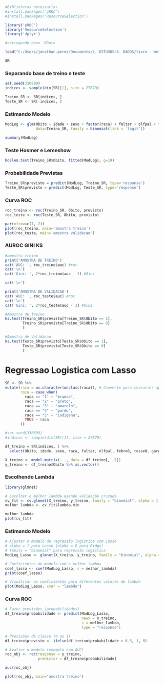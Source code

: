 ```{r}
#Bibliotecas necessarias
#install.packages('pROC')
#install.packages('ResourceSelection')

library('pROC')
library('ResourceSelection')
library('dplyr')
```

```{r}
#carregando base .RData

load("C:/Users/jonathan.perez/Documents/2. ESTUDOS/3. DADOS/livro - metodos multivariados de analise estatistica/Outros Dados/Capítulo 10/SR.RData")

SR
```

### Separando base de treino e teste

```{r}
set.seed(336699)
indices <- sample(dim(SR)[1], size = 27879)

Treino_SR <- SR[indices, ]
Teste_SR <- SR[-indices, ]
```

### Estimando Modelo

```{r}
ModLog <- glm(Obito ~ idade + sexo + factor(raca) + faltar + olfpal + febre0 + tosse0 + garganta0 + diarreia0 + vomito0 + fadiga0 + dor_abd0 + vacina0,
              data=Treino_SR, family = binomial(link = 'logit'))

summary(ModLog)
```

### Teste Hosmer e Lemeshow

```{r}
hoslem.test(Treino_SR$Obito, fitted(ModLog), g=10)
```

### Probabilidade Previstas

```{r}
Treino_SR$previsto = predict(ModLog, Treino_SR, type='response')
Teste_SR$previsto = predict(ModLog, Teste_SR, type='response')
```

### Curva ROC

```{r}
roc_treino <- roc(Treino_SR, Obito, previsto)
roc_teste <- roc(Teste_SR, Obito, previsto)

par(mfrow=c(1, 2))
plot(roc_treino, main='amostra treino')
plot(roc_teste, main='amostra validacao')
```

### AUROC GINI KS

```{r}
#amostra treino
print('AMOSTRA DE TREINO')
cat('AUC: ', roc_treino$auc) #roc
cat('\n')
cat('Gini: ', 2*roc_treino$auc - 1) #Gini

cat('\n')

print('AMOSTRA DE VALIDACAO')
cat('AUC: ', roc_teste$auc) #roc
cat('\n')
cat('Gini: ', 2*roc_teste$auc - 1) #Gini
```

```{r}
#Amostra de Treino
ks.test(Treino_SR$previsto[Treino_SR$Obito == 1],
        Treino_SR$previsto[Treino_SR$Obito == 0]
        )
```

```{r}
#Amostra de Validacao
ks.test(Teste_SR$previsto[Teste_SR$Obito == 1],
        Teste_SR$previsto[Teste_SR$Obito == 0]
        )
```

# Regressao Logistica com Lasso

```{r}
SR <- SR %>%
mutate(raca = as.character(unclass(raca)), # Converte para character após unclass
       raca = case_when(
         raca == "1" ~ "branco",
         raca == "2" ~ "preto",
         raca == "3" ~ "amarelo",
         raca == "4" ~ "pardo",
         raca == "5" ~ "indigena",
         TRUE ~ raca
       ))

#set.seed(336699)
#indices <- sample(dim(SR)[1], size = 27879)

df_treino = SR[indices, ] %>% 
  select(Obito, idade, sexo, raca, faltar, olfpal, febre0, tosse0, garganta0, diarreia0, vomito0, fadiga0, dor_abd0, vacina0)

X_treino <- model.matrix(~ ., data = df_treino[, -1])
y_treino <- df_treino$Obito %>% as.vector()
```

### Escolhendo Lambda

```{r}
library(glmnet)

# Escolher o melhor lambda usando validação cruzada
cv_fit <- cv.glmnet(X_treino, y_treino, family = "binomial", alpha = 1)
melhor_lambda <- cv_fit$lambda.min

melhor_lambda
plot(cv_fit)
```

### Estimando Modelo

```{r}
# Ajustar o modelo de regressão logística com Lasso
# alpha = 1 para Lasso (alpha = 0 para Ridge)
# family = "binomial" para regressão logística
ModLog_Lasso <- glmnet(X_treino, y_treino, family = "binomial", alpha = 1)

# Coeficientes do modelo com o melhor lambda
coef_lasso <- coef(ModLog_Lasso, s = melhor_lambda)
print(coef_lasso)

# Visualizar os coeficientes para diferentes valores de lambda
plot(ModLog_Lasso, xvar = "lambda")
```

### Curva ROC

```{r}
# Fazer previsões (probabilidades)
df_treino$probabilidade <- predict(ModLog_Lasso,
                                   newx = X_treino,
                                   s = melhor_lambda,
                                   type = "response")

# Previsões de classe (0 ou 1)
df_treino$previsto <- ifelse(df_treino$probabilidade > 0.5, 1, 0)

# Avaliar o modelo (exemplo com AUC)
roc_obj <- roc(response = y_treino,
               predictor = df_treino$probabilidade)

auc(roc_obj)
```

```{r}
plot(roc_obj, main='amostra treino')
```
